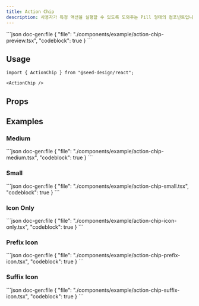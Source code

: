 ```yaml
---
title: Action Chip
description: 사용자가 특정 액션을 실행할 수 있도록 도와주는 Pill 형태의 컴포넌트입니다.
---
```


<ComponentExample name="action-chip-preview">
  ```json doc-gen:file
  {
    "file": "./components/example/action-chip-preview.tsx",
    "codeblock": true
  }
  ```
</ComponentExample>

## Usage

```tsx
import { ActionChip } from "@seed-design/react";
```

```tsx
<ActionChip />
```

## Props

<ReactTypeTable path="../packages/react/src/components/ActionChip/ActionChip.tsx" name="ActionChipProps" />

## Examples

### Medium

<ComponentExample name="action-chip-medium">
  ```json doc-gen:file
  {
    "file": "./components/example/action-chip-medium.tsx",
    "codeblock": true
  }
  ```
</ComponentExample>

### Small

<ComponentExample name="action-chip-small">
  ```json doc-gen:file
  {
    "file": "./components/example/action-chip-small.tsx",
    "codeblock": true
  }
  ```
</ComponentExample>

### Icon Only

<ComponentExample name="action-chip-icon-only">
  ```json doc-gen:file
  {
    "file": "./components/example/action-chip-icon-only.tsx",
    "codeblock": true
  }
  ```
</ComponentExample>

### Prefix Icon

<ComponentExample name="action-chip-prefix-icon">
  ```json doc-gen:file
  {
    "file": "./components/example/action-chip-prefix-icon.tsx",
    "codeblock": true
  }
  ```
</ComponentExample>

### Suffix Icon

<ComponentExample name="action-chip-suffix-icon">
  ```json doc-gen:file
  {
    "file": "./components/example/action-chip-suffix-icon.tsx",
    "codeblock": true
  }
  ```
</ComponentExample>
